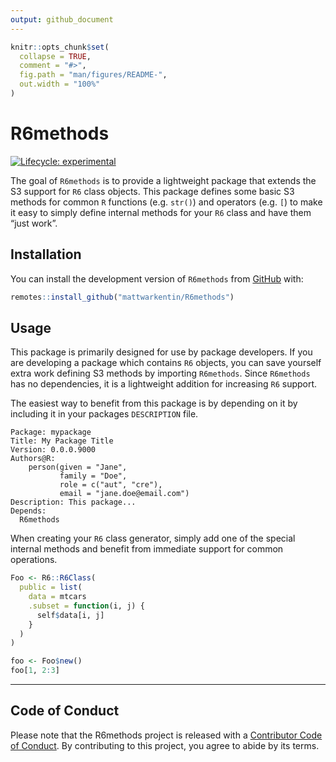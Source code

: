 ```yaml
---
output: github_document
---
```


<!-- README.md is generated from README.Rmd. Please edit that file -->

```r
knitr::opts_chunk$set(
  collapse = TRUE,
  comment = "#>",
  fig.path = "man/figures/README-",
  out.width = "100%"
)
```

# R6methods

<!-- badges: start -->
[![Lifecycle: experimental](https://img.shields.io/badge/lifecycle-experimental-orange.svg)](https://www.tidyverse.org/lifecycle/#experimental)
<!-- badges: end -->

The goal of `R6methods` is to provide a lightweight package that extends the S3 support for `R6` class objects. This package defines some basic S3 methods for common `R` functions (e.g. `str()`) and operators (e.g. `[`) to make it easy to simply define internal methods for your `R6` class and have them "just work".

## Installation

You can install the development version of `R6methods` from [GitHub](https://github.com/mattwarkentin/R6methods) with:

``` r
remotes::install_github("mattwarkentin/R6methods")
```

## Usage

This package is primarily designed for use by package developers. If you are developing a package which contains `R6` objects, you can save yourself extra work defining S3 methods by importing `R6methods`. Since `R6methods` has no dependencies, it is a lightweight addition for increasing `R6` support.

The easiest way to benefit from this package is by depending on it by including it in your packages `DESCRIPTION` file.
```
Package: mypackage
Title: My Package Title
Version: 0.0.0.9000
Authors@R: 
    person(given = "Jane",
           family = "Doe",
           role = c("aut", "cre"),
           email = "jane.doe@email.com")
Description: This package...
Depends:
  R6methods
```

When creating your `R6` class generator, simply add one of the special internal methods and benefit from immediate support for common operations.

```r
Foo <- R6::R6Class(
  public = list(
    data = mtcars
    .subset = function(i, j) {
      self$data[i, j]
    }
  )
)

foo <- Foo$new()
foo[1, 2:3]
```

---

## Code of Conduct

Please note that the R6methods project is released with a [Contributor Code of Conduct](https://contributor-covenant.org/version/2/0/CODE_OF_CONDUCT.html). By contributing to this project, you agree to abide by its terms.
